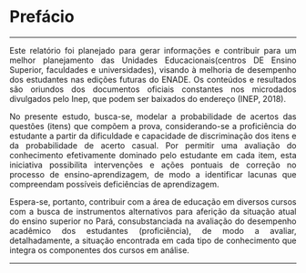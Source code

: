 
```{=html}
<style>
body{text-align: justify}
</style>
```




:::: progress
:::: {.progress-bar style="width: 100%;"}
::::
::::

# Prefácio {.unnumbered}

---

Este relatório foi planejado para gerar informações e contribuir para um melhor planejamento das Unidades Educacionais(centros DE Ensino Superior, faculdades e universidades), visando à melhoria de desempenho dos estudantes nas edições futuras do ENADE. Os conteúdos e resultados são oriundos dos documentos oficiais constantes nos microdados divulgados pelo Inep, que podem ser baixados do endereço (INEP, 2018).



No presente estudo, busca-se, modelar a probabilidade de acertos das questões (itens) que compõem a prova, considerando-se a proficiência do estudante a partir da dificuldade e capacidade de discriminação dos itens e da probabilidade de acerto casual. Por permitir uma avaliação do conhecimento efetivamente dominado pelo estudante em cada item, esta iniciativa possibilita intervenções e ações pontuais de correção no processo de ensino-aprendizagem, de modo a identificar lacunas que compreendam possíveis deficiências de aprendizagem.



Espera-se, portanto, contribuir com a área de educação em diversos cursos com a busca de instrumentos alternativos para aferição da situação atual do ensino superior no Pará, consubstanciada na avaliação do desempenho acadêmico dos estudantes (proficiência), de modo a avaliar, detalhadamente, a situação encontrada em cada tipo de conhecimento que integra os componentes dos cursos em análise.

---

:::: progress
:::: {.progress-bar style="width: 100%;"}
::::
::::